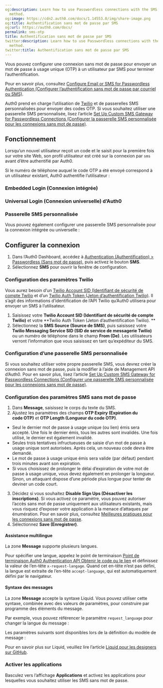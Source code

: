 ```yaml
---
og:description: Learn how to use Passwordless connections with the SMS authentication
  method.
og:image: https://cdn2.auth0.com/docs/1.14553.0/img/share-image.png
og:title: Authentification sans mot de passe par SMS
og:url: https://auth0.com/docs/
permalink: sms-otp
title: Authentification sans mot de passe par SMS
twitter:description: Learn how to use Passwordless connections with the SMS authentication
  method.
twitter:title: Authentification sans mot de passe par SMS
---
```


Vous pouvez configurer une connexion sans mot de passe pour envoyer un mot de passe à usage unique (OTP) à un utilisateur par SMS pour terminer l’authentification.

Pour en savoir plus, consultez [Configure Email or SMS for Passwordless Authentication (Configurer l’authentification sans mot de passe par courriel ou SMS)](/login/universal-login/configure-universal-login-with-passwordless/email-or-sms).

Auth0 prend en charge l’utilisation de [Twilio](https://www.twilio.com) et de passerelles SMS personnalisées pour envoyer des codes OTP. Si vous souhaitez utiliser une passerelle SMS personnalisée, lisez l’article [Set Up Custom SMS Gateway for Passwordless Connections (Configurer la passerelle SMS personnalisée pour les connexions sans mot de passe)](/use-sms-gateway-passwordless).

## Fonctionnement

Lorsqu’un nouvel utilisateur reçoit un code et le saisit pour la première fois sur votre site Web, son profil utilisateur est créé sur la connexion par `sms` avant d’être authentifié par Auth0.

Si le numéro de téléphone auquel le code OTP a été envoyé correspond à un utilisateur existant, Auth0 authentifie l’utilisateur :

### Embedded Login (Connexion intégrée)

### Universal Login (Connexion universelle) d’Auth0

### Passerelle SMS personnalisée

Vous pouvez également configurer une passerelle SMS personnalisée pour la connexion intégrée ou universelle :

## Configurer la connexion

1. Dans l’Auth0 Dashboard, accédez à [Authentication (Authentification) > Passwordless (Sans mot de passe)](%24%7Bmanage_url%7D/#/connections/passwordless), puis activez le bouton **SMS**.
2. Sélectionnez **SMS** pour ouvrir la fenêtre de configuration.

### Configuration des paramètres Twilio

Vous aurez besoin d’un [Twilio Account SID (Identifiant de sécurité de compte Twilio](https://www.twilio.com/docs/glossary/what-is-a-sid) et d’un [Twilio Auth Token (Jeton d’authentification Twilio)](https://www.twilio.com/help/faq/twilio-basics/what-is-the-auth-token-and-how-can-i-change-it). Il s’agit des informations d’identification de l’API Twilio qu’Auth0 utilisera pour envoyer un SMS à l’utilisateur.

1. Saisissez votre **Twilio Account SID (Identifiant de sécurité de compte Twilio)** et votre **Twilio Auth Token (Jeton d’authentification Twilio).
**
2. Sélectionnez la **SMS Source (Source de SMS)**, puis saisissez votre **Twilio Messaging Service SID (SID de service de messagerie Twilio)** ou un numéro de téléphone dans le champ **From (De)**. Les utilisateurs verront l’information que vous saisissez en tant qu’expéditeur du SMS.



### Configuration d’une passerelle SMS personnalisée

Si vous souhaitez utiliser votre propre passerelle SMS, vous devrez créer la connexion sans mot de passe, puis la modifier à l’aide de Management API d’Auth0. Pour en savoir plus, lisez l’article [Set Up Custom SMS Gateway for Passwordless Connections (Configurer une passerelle SMS personnalisée pour les connexions sans mot de passe)](/use-sms-gateway-passwordless).

### Configuration des paramètres SMS sans mot de passe

1. Dans **Message**, saisissez le corps du texte du SMS.
2. Ajustez les paramètres des champs **OTP Expiry (Expiration du code OTP)** et **OTP Length (Longueur du code OTP)**.

* Seul le dernier mot de passe à usage unique (ou lien) émis sera accepté. Une fois le dernier émis, tous les autres sont invalidés. Une fois utilisé, le dernier est également invalidé.
* Seules trois tentatives infructueuses de saisie d’un mot de passe à usage unique sont autorisées. Après cela, un nouveau code devra être demandé.
* Le mot de passe à usage unique émis sera valide (par défaut) pendant trois minutes avant son expiration.
* Si vous choisissez de prolonger le délai d’expiration de votre mot de passe à usage unique, vous devez également en prolonger la longueur. Sinon, un attaquant dispose d’une période plus longue pour tenter de deviner un code court.
3. Décidez si vous souhaitez **Disable Sign Ups (Désactiver les inscriptions)**. Si vous activez ce paramètre, vous pouvez autoriser l’accès sans mot de passe uniquement aux utilisateurs existants, mais vous risquez d’exposer votre application à la menace d’attaques par énumération. Pour en savoir plus, consultez [Meilleures pratiques pour les connexions sans mot de passe](/best-practices).
4. Sélectionnez **Save (Enregistrer)**.

#### Assistance multilingue

La zone **Message** supporte plusieurs langues.

Pour spécifier une langue, appelez le point de terminaison [Point de terminaison Auth0 Authentication API Obtenir le code ou le lien](https://auth0.com/docs/api/authentication#get-code-or-link) et définissez la valeur de l’en-tête `x-request-langage`. Quand cet en-tête n’est pas défini, la langue est extraite de l’en-tête `accept-language`, qui est automatiquement défini par le navigateur.

#### Syntaxe des messages

La zone **Message** accepte la syntaxe Liquid. Vous pouvez utiliser cette syntaxe, combinée avec des valeurs de paramètres, pour construire par programme des éléments du message.

Par exemple, vous pouvez référencer le paramètre `request_language` pour changer la langue du message :



Les paramètres suivants sont disponibles lors de la définition du modèle de message :



Pour en savoir plus sur Liquid, veuillez lire l’article [Liquid pour les designers sur GitHub](https://github.com/Shopify/liquid/wiki/Liquid-for-Designers).

### Activer les applications

Basculez vers l’affichage **Applications** et activez les applications pour lesquelles vous souhaitez utiliser les SMS sans mot de passe.
